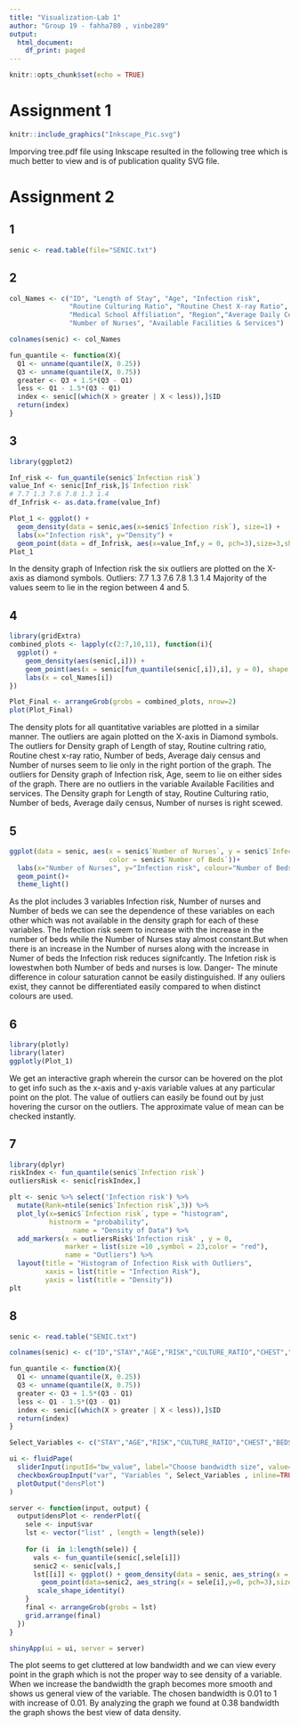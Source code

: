 ```yaml
---
title: "Visualization-Lab 1"
author: "Group 19 - fahha780 , vinbe289"
output:
  html_document:
    df_print: paged
---
```


```r
knitr::opts_chunk$set(echo = TRUE)
```

# Assignment 1

```r
knitr::include_graphics("Inkscape_Pic.svg")
``` 
 

Imporving tree.pdf file using Inkscape resulted in the following tree which is much better to view and is of publication quality SVG file.

# Assignment 2

## 1

```r
senic <- read.table(file="SENIC.txt")
```
 
## 2

```r
col_Names <- c("ID", "Length of Stay", "Age", "Infection risk",
               "Routine Culturing Ratio", "Routine Chest X-ray Ratio", "Number of Beds",
               "Medical School Affiliation", "Region","Average Daily Census",
               "Number of Nurses", "Available Facilities & Services")

colnames(senic) <- col_Names

fun_quantile <- function(X){
  Q1 <- unname(quantile(X, 0.25))
  Q3 <- unname(quantile(X, 0.75))
  greater <- Q3 + 1.5*(Q3 - Q1)
  less <- Q1 - 1.5*(Q3 - Q1) 
  index <- senic[(which(X > greater | X < less)),]$ID
  return(index)
}
```


## 3

```r
library(ggplot2)

Inf_risk <- fun_quantile(senic$`Infection risk`)
value_Inf <- senic[Inf_risk,]$`Infection risk`
# 7.7 1.3 7.6 7.8 1.3 1.4
df_Infrisk <- as.data.frame(value_Inf)

Plot_1 <- ggplot() +
  geom_density(data = senic,aes(x=senic$`Infection risk`), size=1) +
  labs(x="Infection risk", y="Density") +
  geom_point(data = df_Infrisk, aes(x=value_Inf,y = 0, pch=3),size=3,shape=23,colour="red",fill="blue")
Plot_1
```

In the density graph of Infection risk the six outliers are plotted on the X-axis as diamond symbols. 
Outliers: 7.7   1.3   7.6   7.8   1.3   1.4
Majority of the values seem to lie in the region between 4 and 5.

## 4

```r
library(gridExtra)
combined_plots <- lapply(c(2:7,10,11), function(i){
  ggplot() +
    geom_density(aes(senic[,i])) +
    geom_point(aes(x = senic[fun_quantile(senic[,i]),i], y = 0), shape = 23, col = "red", fill = "red") +
    labs(x = col_Names[i])
})

Plot_Final <- arrangeGrob(grobs = combined_plots, nrow=2)
plot(Plot_Final)
```

The density plots for all quantitative variables are plotted in a similar manner. The outliers are again plotted on the X-axis in Diamond symbols.
The outliers for Density graph of Length of stay, Routine cultring ratio, Routine chest x-ray ratio, Number of beds, Average daiy census and Number of nurses seem to lie only in the right portion of the graph.
The outliers for Density graph of Infection risk, Age, seem to lie on either sides of the graph.
There are no outliers in the variable Available Facilities and services.
The Density graph for Length of stay, Routine Culturing ratio, Number of beds, Average daily census, Number of nurses is right scewed.

## 5

```r
ggplot(data = senic, aes(x = senic$`Number of Nurses`, y = senic$`Infection risk`,
                         color = senic$`Number of Beds`))+
  labs(x="Number of Nurses", y="Infection risk", colour="Number of Beds")+
  geom_point()+
  theme_light()
```
As the plot includes 3 variables Infection risk, Number of nurses and Number of beds we can see the dependence of these variables on each other which was not available in the density graph for each of these variables.
The Infection risk seem to increase with the increase in the number of beds while the Number of Nurses stay almost constant.But when there is an increase in the Number of nurses along with the increase in Numer of beds the Infection risk reduces signifcantly. The Infetion risk is lowestwhen both Number of beds and nurses is low.
Danger- The minute difference in colour saturation cannot be easily distinguished. If any ouliers exist, they cannot be differentiated easily compared to when distinct colours are used. 

## 6  

```r
library(plotly)
library(later)
ggplotly(Plot_1)
```
We get an interactive graph wherein the cursor can be hovered on the plot to get info such as the x-axis and y-axis variable values at any particular point on the plot. The value of outliers can easily be found out by just hovering the cursor on the outliers. The approximate value of mean can be checked instantly.
 
## 7

```r
library(dplyr)
riskIndex <- fun_quantile(senic$`Infection risk`)
outliersRisk <- senic[riskIndex,]

plt <- senic %>% select('Infection risk') %>%
  mutate(Rank=ntile(senic$`Infection risk`,3)) %>%
  plot_ly(x=senic$`Infection risk`, type = "histogram",
          histnorm = "probability",
                name = "Density of Data") %>%
  add_markers(x = outliersRisk$'Infection risk' , y = 0,
              marker = list(size =10 ,symbol = 23,color = "red"),
              name = "Outliers") %>%
  layout(title = "Histogram of Infection Risk with Outliers",
         xaxis = list(title = "Infection Risk"), 
         yaxis = list(title = "Density"))
plt
```

## 8

```r
senic <- read.table("SENIC.txt")

colnames(senic) <- c("ID","STAY","AGE","RISK","CULTURE_RATIO","CHEST","BEDS","AFFILIATION","REGION","CENSUS","NURSES","FS")

fun_quantile <- function(X){
  Q1 <- unname(quantile(X, 0.25))
  Q3 <- unname(quantile(X, 0.75))
  greater <- Q3 + 1.5*(Q3 - Q1)
  less <- Q1 - 1.5*(Q3 - Q1) 
  index <- senic[(which(X > greater | X < less)),]$ID
  return(index)
}

Select_Variables <- c("STAY","AGE","RISK","CULTURE_RATIO","CHEST","BEDS","CENSUS","NURSES","FS")

ui <- fluidPage(
  sliderInput(inputId="bw_value", label="Choose bandwidth size", value=0.1, min=0.01, max=1),
  checkboxGroupInput("var", "Variables ", Select_Variables , inline=TRUE,selected = "STAY"),
  plotOutput("densPlot")
)

server <- function(input, output) { 
  output$densPlot <- renderPlot({ 
    sele <- input$var
    lst <- vector("list" , length = length(sele))
    
    for (i  in 1:length(sele)) {
      vals <- fun_quantile(senic[,sele[i]])
      senic2 <- senic[vals,]
      lst[[i]] <- ggplot() + geom_density(data = senic, aes_string(x = sele[i] ), size=1,bw = input$bw_value) +
        geom_point(data=senic2, aes_string(x = sele[i],y=0, pch=3),size=3,shape=23,colour="red",fill="blue") + 
       scale_shape_identity()
    }
    final <- arrangeGrob(grobs = lst)
    grid.arrange(final)
  })
}

shinyApp(ui = ui, server = server) 
```

The plot seems to get cluttered at low bandwidth and we can view every point in the graph which is not the proper way to see density of a variable. When we increase the bandwidth the graph becomes more smooth and shows us general view of the variable. The chosen bandwidth is 0.01 to 1 with increase of 0.01. By analyzing the graph we found at 0.38 bandwidth the graph shows the best view of data density.